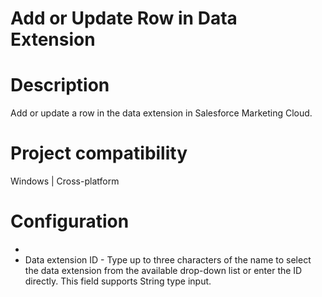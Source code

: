 ﻿# Add or Update Row in Data Extension

# Description

Add or update a row in the data extension in Salesforce Marketing Cloud.

# Project compatibility

Windows | Cross-platform

# Configuration

* 
* Data extension ID - Type up to three characters of the name to select the data extension from the available drop-down list or enter the ID directly. This field supports String type input.
